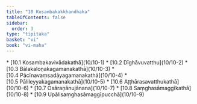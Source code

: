 ```yaml
---
title: "10 Kosambakakkhandhaka"
tableOfContents: false
sidebar:
  order: 3
type: "tipitaka"
basket: "vi"
book: "vi-maha"
---
```



<DynamicBreadcrumb />



<TableOfContents book="vi-maha" section="10">
* [10.1 Kosambakavivādakathā](10/10-1)
* [10.2 Dīghāvuvatthu](10/10-2)
* [10.3 Bālakaloṇakagamanakathā](10/10-3)
* [10.4 Pācīnavaṃsadāyagamanakathā](10/10-4)
* [10.5 Pālileyyakagamanakathā](10/10-5)
* [10.6 Aṭṭhārasavatthukathā](10/10-6)
* [10.7 Osāraṇānujānana](10/10-7)
* [10.8 Saṃghasāmaggīkathā](10/10-8)
* [10.9 Upālisaṃghasāmaggīpucchā](10/10-9)
</TableOfContents>